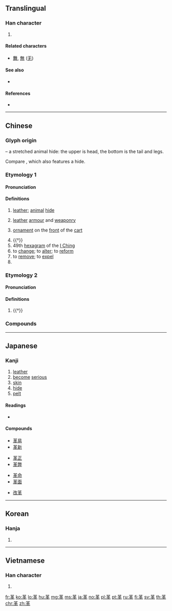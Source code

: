 {{character info/new}}
==Translingual==
{{stroke order|type=animate}}

===Han character===
{{Han char|rn=177|rad=革|as=00|sn=9|four=44506|canj=TLJ}}
#{{mul-kangxi radical-def}}
====Related characters====
* [[舞]], [[無]] ([[无]])

====See also====
* {{l|mul|皮}}

====References====
* {{Han ref|kx=1385.010|dkj=42710|dj=1899.150|hdz=74325.010|uh=9769|ud=38761|bh=ADB2|bd=44466}}

----

==Chinese==
{{zh-forms}}

===Glyph origin===
{{Han etyl}}
{{liushu|p}} – a stretched animal hide: the upper is head, the bottom is the tail and legs.

Compare {{m|zh|皮}}, which also features a hide.

===Etymology 1===

====Pronunciation====
{{zh-pron
|m=gé
|c=gaak3,gaap3
|h=pfs=ns:kiet
|mn=kek
|w=4kaq,4keq
|w_note=4kaq - colloquial; 4keq - literary
|mc=y
|oc=y
|cat=n,v,pn
}}

====Definitions====
{{zh-hanzi}}

# [[leather]]; [[animal]] [[hide]]
# {{lb|zh|historical}} [[leather]] [[armour]] and [[weaponry]]
# {{lb|zh|historical}} [[ornament]] on the [[front]] of the [[cart]]
# {{†}} {{zh-alt-form|勒|[[headstall]]}}
# 49th [[hexagram]] of the [[I Ching]]
# to [[change]]; to [[alter]]; to [[reform]]
# to [[remove]]; to [[expel]]
# {{surname|lang=zh}}

===Etymology 2===

====Pronunciation====
{{zh-pron
|m=jí
|c=gik1
|h=pfs=
|mn=
|dial=n
|cat=a
}}

====Definitions====
{{zh-hanzi}}

# {{†}} {{zh-alt-form|亟|[[terminally]] [[ill]]; [[critical]]}}

===Compounds===
{{zh-der|革出|革除|革故鼎新|革胡|革履|革面洗心|革命|革囊|革新|革職|改革|七月革命|二月革命|二次革命|兵革|兵革之禍|剗革|十月革命|參革|反革命|和平改革|因革|國民革命|土地改革|大化革新|大馬士革|宗教改革|工業革命|悛革|改面革心|政治革新|文學革命|文革|斥革|暴力革命|染革|民主改革|沿革|沿革解釋|洗削更革|洗心革志|洗心革意|洗心革面|洗面革心|湯武革命|漢字改革|犀革|產業革命|病革|登革熱|皮革|磨揉遷革|社會改革|社會革命|經濟改革|綠色革命|老革|肌革|膚革|興革|裁革|裹屍馬革|裹革|褫革|變革|貫革|資訊革命|軌革|辛亥革命|農地改革|農業改革|釐革|金革|開革|革凡成聖|革凡登聖|革名|革命之母|革命先烈|革命家|革命戰爭|革命民權|革命法庭|革命軍|革容|革帶移孔|革弊|革役|革心|革易|革爭|革留|革職查辦|革職留任|革舄|革舊|革舊鼎新|革車|革退|革面|鞗革|馬革裹屍|鳥革翬飛|鼎新革故|鼎革}}

----

==Japanese==

===Kanji===
{{ja-kanji|grade=6|rs=革00}}

# [[leather]]
# [[become]] [[serious]]
# [[skin]]
# [[hide]]
# [[pelt]]

====Readings====
* {{ja-readings|goon=[[きゃく]] (kyaku)|kanon=[[かく]] (kaku)|kun=[[かわ]] (kawa), [[あらたまる]] (aratamaru), [[あらためる]] (aratameru)}}

====Compounds====
{{top4}}
* [[革易]]
* [[革新]]
{{mid4}}
* [[革正]]
* [[革弊]]
{{mid4}}
* [[革命]]
* [[革面]]
{{mid4}}
* [[改革]]
{{bottom}}

----

==Korean==

===Hanja===
{{ko-hanja|hangeul=[[혁]], [[극]]|eumhun=|rv=hyeok, geuk|mr=hyŏk, kŭk|y=hyek, kuk}}

# {{defn|lang=ko|sort=革00}}

----

==Vietnamese==

===Han character===
{{vi-hantu|[[cách]], [[rắc]]|rs=革00}}

# {{defn|lang=vi|sort=革00}}

[[Category:CJKV radicals| ]]

[[fr:革]]
[[ko:革]]
[[lo:革]]
[[hu:革]]
[[mg:革]]
[[ms:革]]
[[ja:革]]
[[no:革]]
[[pl:革]]
[[pt:革]]
[[ru:革]]
[[fi:革]]
[[sv:革]]
[[th:革]]
[[chr:革]]
[[zh:革]]